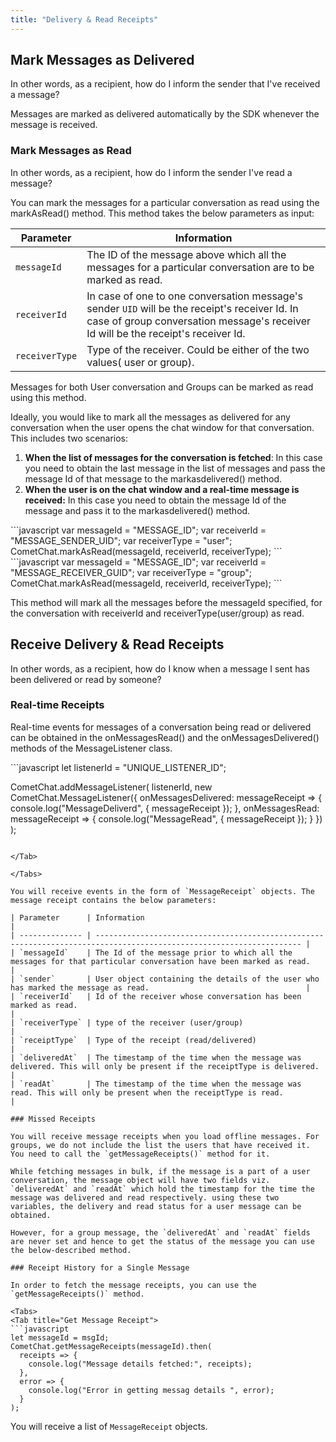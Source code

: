 ```yaml
---
title: "Delivery & Read Receipts"
---
```




## Mark Messages as Delivered

In other words, as a recipient, how do I inform the sender that I've received a message?

Messages are marked as delivered automatically by the SDK whenever the message is received.

### Mark Messages as Read

In other words, as a recipient, how do I inform the sender I've read a message?

You can mark the messages for a particular conversation as read using the markAsRead() method. This method takes the below parameters as input:

| Parameter      | Information                                                                                                                                                                         |
| -------------- | ----------------------------------------------------------------------------------------------------------------------------------------------------------------------------------- |
| `messageId`    | The ID of the message above which all the messages for a particular conversation are to be marked as read.                                                                          |
| `receiverId`   | In case of one to one conversation message's sender `UID` will be the receipt's receiver Id. In case of group conversation message's receiver Id will be the receipt's receiver Id. |
| `receiverType` | Type of the receiver. Could be either of the two values( user or group).                                                                                                            |

Messages for both User conversation and Groups can be marked as read using this method.

Ideally, you would like to mark all the messages as delivered for any conversation when the user opens the chat window for that conversation. This includes two scenarios:

1. **When the list of messages for the conversation is fetched**: In this case you need to obtain the last message in the list of messages and pass the message Id of that message to the markasdelivered() method.
2. **When the user is on the chat window and a real-time message is received:** In this case you need to obtain the message Id of the message and pass it to the markasdelivered() method.

<Tabs>
<Tab title="User Conversation">
```javascript
var messageId = "MESSAGE_ID";
var receiverId = "MESSAGE_SENDER_UID";
var receiverType = "user";
CometChat.markAsRead(messageId, receiverId, receiverType);
```

</Tab>

<Tab title="Group Conversation">
```javascript
var messageId = "MESSAGE_ID";
var receiverId = "MESSAGE_RECEIVER_GUID";
var receiverType = "group";
CometChat.markAsRead(messageId, receiverId, receiverType);
```

</Tab>

</Tabs>

This method will mark all the messages before the messageId specified, for the conversation with receiverId and receiverType(user/group) as read.

## Receive Delivery & Read Receipts

In other words, as a recipient, how do I know when a message I sent has been delivered or read by someone?

### Real-time Receipts

Real-time events for messages of a conversation being read or delivered can be obtained in the onMessagesRead() and the onMessagesDelivered() methods of the MessageListener class.

<Tabs>
<Tab title="Message Listener">
```javascript
let listenerId = "UNIQUE_LISTENER_ID";

CometChat.addMessageListener(
  listenerId,
  new CometChat.MessageListener({
    onMessagesDelivered: messageReceipt => {
      console.log("MessageDeliverd", { messageReceipt });
    },
    onMessagesRead: messageReceipt => {
      console.log("MessageRead", { messageReceipt });
    }
  })
);
```

</Tab>

</Tabs>

You will receive events in the form of `MessageReceipt` objects. The message receipt contains the below parameters:

| Parameter      | Information                                                                                                          |
| -------------- | -------------------------------------------------------------------------------------------------------------------- |
| `messageId`    | The Id of the message prior to which all the messages for that particular conversation have been marked as read.     |
| `sender`       | User object containing the details of the user who has marked the message as read.                                   |
| `receiverId`   | Id of the receiver whose conversation has been marked as read.                                                       |
| `receiverType` | type of the receiver (user/group)                                                                                    |
| `receiptType`  | Type of the receipt (read/delivered)                                                                                 |
| `deliveredAt`  | The timestamp of the time when the message was delivered. This will only be present if the receiptType is delivered. |
| `readAt`       | The timestamp of the time when the message was read. This will only be present when the receiptType is read.         |

### Missed Receipts

You will receive message receipts when you load offline messages. For groups, we do not include the list the users that have received it. You need to call the `getMessageReceipts()` method for it.

While fetching messages in bulk, if the message is a part of a user conversation, the message object will have two fields viz. `deliveredAt` and `readAt` which hold the timestamp for the time the message was delivered and read respectively. using these two variables, the delivery and read status for a user message can be obtained.

However, for a group message, the `deliveredAt` and `readAt` fields are never set and hence to get the status of the message you can use the below-described method.

### Receipt History for a Single Message

In order to fetch the message receipts, you can use the `getMessageReceipts()` method.

<Tabs>
<Tab title="Get Message Receipt">
```javascript
let messageId = msgId;
CometChat.getMessageReceipts(messageId).then(
  receipts => {
    console.log("Message details fetched:", receipts);
  },
  error => {
    console.log("Error in getting messag details ", error);
  }
);
```

</Tab>

</Tabs>

You will receive a list of `MessageReceipt` objects.
